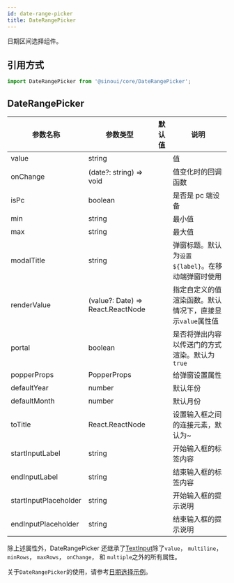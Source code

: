 ```yaml
---
id: date-range-picker
title: DateRangePicker
---
```


日期区间选择组件。

## 引用方式

```ts
import DateRangePicker from '@sinoui/core/DateRangePicker';
```

## DateRangePicker

| 参数名称              | 参数类型                          | 默认值 | 说明                                                      |
| --------------------- | --------------------------------- | ------ | --------------------------------------------------------- |
| value                 | string                            |        | 值                                                        |
| onChange              | (date?: string) => void           |        | 值变化时的回调函数                                        |
| isPc                  | boolean                           |        | 是否是 pc 端设备                                          |
| min                   | string                            |        | 最小值                                                    |
| max                   | string                            |        | 最大值                                                    |
| modalTitle            | string                            |        | 弹窗标题。默认为`设置${label}`。在移动端弹窗时使用        |
| renderValue           | (value?: Date) => React.ReactNode |        | 指定自定义的值渲染函数。默认情况下，直接显示`value`属性值 |
| portal                | boolean                           |        | 是否将弹出内容以传送门的方式渲染。默认为`true`            |
| popperProps           | PopperProps                       |        | 给弹窗设置属性                                            |
| defaultYear           | number                            |        | 默认年份                                                  |
| defaultMonth          | number                            |        | 默认月份                                                  |  |
| toTitle               | React.ReactNode                   |        | 设置输入框之间的连接元素，默认为~                         |
| startInputLabel       | string                            |        | 开始输入框的标签内容                                      |
| endInputLabel         | string                            |        | 结束输入框的标签内容                                      |
| startInputPlaceholder | string                            |        | 开始输入框的提示说明                                      |
| endInputPlaceholder   | string                            |        | 结束输入框的提示说明                                      |

除上述属性外，DateRangePicker 还继承了[TextInput](./text-input)除了`value`， `multiline`， `minRows`， `maxRows`， `onChange`， 和 `multiple`之外的所有属性。

关于`DateRangePicker`的使用，请参考[日期选择示例](../components/datepicker)。
